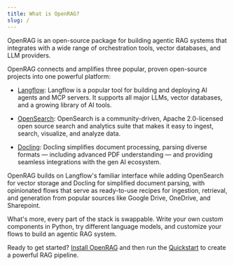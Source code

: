 ```yaml
---
title: What is OpenRAG?
slug: /
---
```


OpenRAG is an open-source package for building agentic RAG systems that integrates with a wide range of orchestration tools, vector databases, and LLM providers.

OpenRAG connects and amplifies three popular, proven open-source projects into one powerful platform:

* [Langflow](https://docs.langflow.org): Langflow is a popular tool for building and deploying AI agents and MCP servers. It supports all major LLMs, vector databases, and a growing library of AI tools. 

* [OpenSearch](https://docs.opensearch.org/latest/): OpenSearch is a community-driven, Apache 2.0-licensed open source search and analytics suite that makes it easy to ingest, search, visualize, and analyze data.

* [Docling](https://docling-project.github.io/docling/): Docling simplifies document processing, parsing diverse formats — including advanced PDF understanding — and providing seamless integrations with the gen AI ecosystem. 

OpenRAG builds on Langflow's familiar interface while adding OpenSearch for vector storage and Docling for simplified document parsing, with opinionated flows that serve as ready-to-use recipes for ingestion, retrieval, and generation from popular sources like Google Drive, OneDrive, and Sharepoint.

What's more, every part of the stack is swappable. Write your own custom components in Python, try different language models, and customize your flows to build an agentic RAG system.

Ready to get started? [Install OpenRAG](/install) and then run the [Quickstart](/quickstart) to create a powerful RAG pipeline.